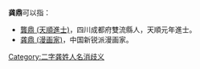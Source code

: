 '''龚鼎'''可以指：
* [[龔鼎_(天順進士)|龔鼎 (天順進士)]]，四川成都府雙流縣人，天順元年進士。
* [[龚鼎_(漫画家)|龚鼎 (漫画家)]]，中国新锐派漫画家。
{{disambig}}

[[Category:二字龚姓人名消歧义|Category:二字龚姓人名消歧义]]